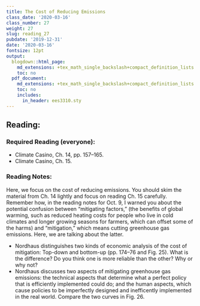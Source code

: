 ```yaml
---
title: The Cost of Reducing Emissions
class_date: '2020-03-16'
class_number: 27
weight: 27
slug: reading_27
pubdate: '2019-12-31'
date: '2020-03-16'
fontsize: 12pt
output:
  blogdown::html_page:
    md_extensions: +tex_math_single_backslash+compact_definition_lists
    toc: no
  pdf_document:
    md_extensions: +tex_math_single_backslash+compact_definition_lists
    toc: no
    includes:
      in_header: ees3310.sty
---
```

## Reading:

### Required Reading (everyone):

* Climate Casino, Ch. 14, pp. 157--165.
* Climate Casino, Ch. 15.

### Reading Notes:

Here, we focus on the cost of reducing emissions. You should skim the material from Ch. 14 lightly and focus on reading Ch. 15 carefully.
Remember how, in the reading notes for Oct. 9, I warned you about the potential confusion between "mitigating factors," (the benefits of global warming, such as reduced heating costs for people who live in cold climates and longer growing seasons for farmers, which can offset some of the harms) and "mitigation," which means cutting greenhouse gas emissions. Here, we are talking about the latter.

* Nordhaus distinguishes two kinds of economic analysis of the cost of mitigation: Top-down and bottom-up (pp. 174--76 and Fig. 25). What is the difference? Do you think one is more reliable than the other? Why or why not?
* Nordhaus discusses two aspects of mitigating greenhouse gas emissions: the technical aspects that determine what a perfect policy that is efficiently implemented could do; and the human aspects, which cause policies to be imperfectly designed and inefficently implemented in the real world. Compare the two curves in Fig. 26.
